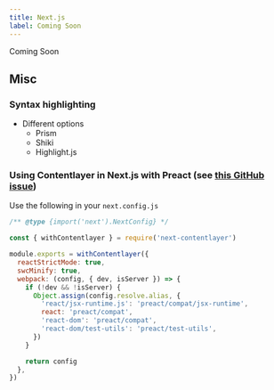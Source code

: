 ```yaml
---
title: Next.js
label: Coming Soon
---
```


<Callout>Coming Soon</Callout>

## Misc

### Syntax highlighting

- Different options
  - Prism
  - Shiki
  - Highlight.js

### Using Contentlayer in Next.js with Preact (see [this GitHub issue](https://github.com/contentlayerdev/contentlayer/issues/62))

Use the following in your `next.config.js`

```js
/** @type {import('next').NextConfig} */

const { withContentlayer } = require('next-contentlayer')

module.exports = withContentlayer({
  reactStrictMode: true,
  swcMinify: true,
  webpack: (config, { dev, isServer }) => {
    if (!dev && !isServer) {
      Object.assign(config.resolve.alias, {
        'react/jsx-runtime.js': 'preact/compat/jsx-runtime',
        react: 'preact/compat',
        'react-dom': 'preact/compat',
        'react-dom/test-utils': 'preact/test-utils',
      })
    }

    return config
  },
})
```
